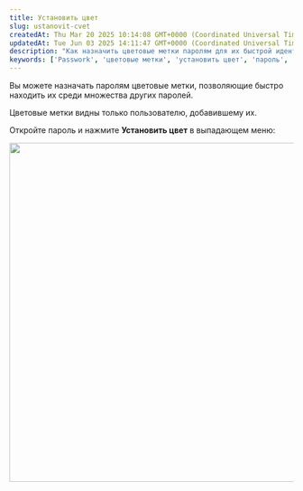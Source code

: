 ```yaml
---
title: Установить цвет
slug: ustanovit-cvet
createdAt: Thu Mar 20 2025 10:14:08 GMT+0000 (Coordinated Universal Time)
updatedAt: Tue Jun 03 2025 14:11:47 GMT+0000 (Coordinated Universal Time)
description: "Как назначить цветовые метки паролям для их быстрой идентификации. Цветовые метки видны только пользователю, который их добавил."
keywords: ['Passwork', 'цветовые метки', 'установить цвет', 'пароль', 'метки', 'организация паролей']
---
```


Вы можете назначать паролям цветовые метки, позволяющие быстро находить их среди множества других паролей.

Цветовые метки видны только пользователю, добавившему их.

Откройте пароль и нажмите **Установить цвет** в выпадающем меню:

<div style={{ textAlign: 'center' }}>
  <img
    src="https://archbee-image-uploads.s3.amazonaws.com/QKZtfOnnubSbfN3D1EPqb-SeERBi3pA5tmn-XA-_JmS-20250424-083747.png"
    width="600"
    style={{ display: 'block', margin: '0 auto' }}
  />
</div>
